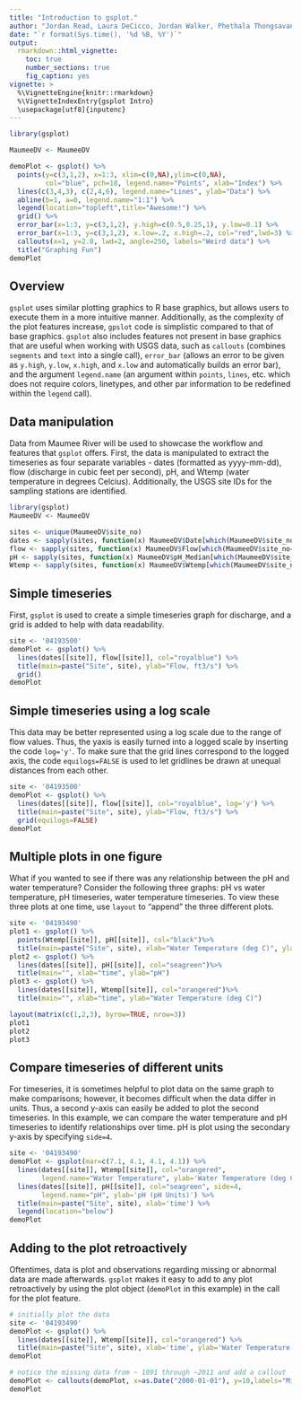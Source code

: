 ```yaml
---
title: "Introduction to gsplot."
author: "Jordan Read, Laura DeCicco, Jordan Walker, Phethala Thongsavanh, Lindsay Carr"
date: "`r format(Sys.time(), '%d %B, %Y')`"
output: 
  rmarkdown::html_vignette:
    toc: true
    number_sections: true
    fig_caption: yes
vignette: >
  %\VignetteEngine{knitr::rmarkdown}
  %\VignetteIndexEntry{gsplot Intro}
  \usepackage[utf8]{inputenc}
---
```


```r
library(gsplot)

MaumeeDV <- MaumeeDV

demoPlot <- gsplot() %>%
  points(y=c(3,1,2), x=1:3, xlim=c(0,NA),ylim=c(0,NA),
         col="blue", pch=18, legend.name="Points", xlab="Index") %>%
  lines(c(3,4,3), c(2,4,6), legend.name="Lines", ylab="Data") %>%
  abline(b=1, a=0, legend.name="1:1") %>%
  legend(location="topleft",title="Awesome!") %>%
  grid() %>%
  error_bar(x=1:3, y=c(3,1,2), y.high=c(0.5,0.25,1), y.low=0.1) %>%
  error_bar(x=1:3, y=c(3,1,2), x.low=.2, x.high=.2, col="red",lwd=3) %>%
  callouts(x=1, y=2.8, lwd=2, angle=250, labels="Weird data") %>%
  title("Graphing Fun")
demoPlot

```

## Overview

`gsplot` uses similar plotting graphics to R base graphics, but allows users to execute them in a more intuitive manner. Additionally, as the complexity of the plot features increase, `gpslot` code is simplistic compared to that of base graphics. `gsplot` also includes features not present in base graphics that are useful when working with USGS data, such as `callouts` (combines `segments` and `text` into a single call), `error_bar` (allows an error to be given as `y.high`, `y.low`, `x.high`, and `x.low` and automatically builds an error bar), and the argument `legend.name` (an argument within `points`, `lines`, etc. which does not require colors, linetypes, and other par information to be redefined within the `legend` call).

## Data manipulation

Data from Maumee River will be used to showcase the workflow and features that `gsplot` offers. First, the data is manipulated to extract the timeseries as four separate variables - dates (formatted as yyyy-mm-dd), flow (discharge in cubic feet per second), pH, and Wtemp (water temperature in degrees Celcius). Additionally, the USGS site IDs for the sampling stations are identified. 

```r
library(gsplot)
MaumeeDV <- MaumeeDV

sites <- unique(MaumeeDV$site_no)
dates <- sapply(sites, function(x) MaumeeDV$Date[which(MaumeeDV$site_no==x)], USE.NAMES=TRUE)
flow <- sapply(sites, function(x) MaumeeDV$Flow[which(MaumeeDV$site_no==x)], USE.NAMES=TRUE)
pH <- sapply(sites, function(x) MaumeeDV$pH_Median[which(MaumeeDV$site_no==x)], USE.NAMES=TRUE)
Wtemp <- sapply(sites, function(x) MaumeeDV$Wtemp[which(MaumeeDV$site_no==x)], USE.NAMES=TRUE)

```


## Simple timeseries

First, `gsplot` is used to create a simple timeseries graph for discharge, and a grid is added to help with data readability.

```r
site <- '04193500'
demoPlot <- gsplot() %>% 
  lines(dates[[site]], flow[[site]], col="royalblue") %>%
  title(main=paste("Site", site), ylab="Flow, ft3/s") %>%
  grid()
demoPlot

```


## Simple timeseries using a log scale

This data may be better represented using a log scale due to the range of flow values. Thus, the yaxis is easily turned into a logged scale by inserting the code `log='y'`. To make sure that the grid lines correspond to the logged axis, the code `equilogs=FALSE` is used to let gridlines be drawn at unequal distances from each other.  

```r
site <- '04193500'
demoPlot <- gsplot() %>% 
  lines(dates[[site]], flow[[site]], col="royalblue", log='y') %>%
  title(main=paste("Site", site), ylab="Flow, ft3/s") %>%
  grid(equilogs=FALSE)
demoPlot

```


## Multiple plots in one figure

What if you wanted to see if there was any relationship between the pH and water temperature? Consider the following three graphs: pH vs water temperature, pH timeseries, water temperature timeseries. To view these three plots at one time, use `layout` to "append" the three different plots.  

```r
site <- '04193490'
plot1 <- gsplot() %>% 
  points(Wtemp[[site]], pH[[site]], col="black")%>%
  title(main=paste("Site", site), xlab="Water Temperature (deg C)", ylab="pH")
plot2 <- gsplot() %>% 
  lines(dates[[site]], pH[[site]], col="seagreen")%>%
  title(main="", xlab="time", ylab="pH")
plot3 <- gsplot() %>% 
  lines(dates[[site]], Wtemp[[site]], col="orangered")%>%
  title(main="", xlab="time", ylab="Water Temperature (deg C)")

layout(matrix(c(1,2,3), byrow=TRUE, nrow=3))
plot1
plot2
plot3

```


## Compare timeseries of different units

For timeseries, it is sometimes helpful to plot data on the same graph to make comparisons; however, it becomes difficult when the data differ in units. Thus, a second y-axis can easily be added to plot the second timeseries. In this example, we can compare the water temperature and pH timeseries to identify relationships over time. pH is plot using the secondary y-axis by specifying `side=4`. 

```r
site <- '04193490'
demoPlot <- gsplot(mar=c(7.1, 4.1, 4.1, 4.1)) %>% 
  lines(dates[[site]], Wtemp[[site]], col="orangered", 
        legend.name="Water Temperature", ylab='Water Temperature (deg C)') %>%
  lines(dates[[site]], pH[[site]], col="seagreen", side=4, 
        legend.name="pH", ylab='pH (pH Units)') %>%
  title(main=paste("Site", site), xlab='time') %>% 
  legend(location="below")
demoPlot

```


## Adding to the plot retroactively

Oftentimes, data is plot and observations regarding missing or abnormal data are made afterwards. `gsplot` makes it easy to add to any plot retroactively by using the plot object (`demoPlot` in this example) in the call for the plot feature. 

```r
# initially plot the data
site <- '04193490'
demoPlot <- gsplot() %>% 
  lines(dates[[site]], Wtemp[[site]], col="orangered") %>% 
  title(main=paste("Site", site), xlab='time', ylab='Water Temperature (deg C)')
demoPlot
```

```r
# notice the missing data from ~ 1991 through ~2011 and add a callout
demoPlot <- callouts(demoPlot, x=as.Date("2000-01-01"), y=10,labels="Missing Data")
demoPlot

```